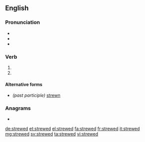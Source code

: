 ==English==

===Pronunciation===
* {{IPA|/struːd/|lang=en}}
* {{audio|en-us-strewed.ogg|Audio (US)|lang=en}}
* {{audio|en-uk-Strewed.ogg|Audio (UK)|lang=en}}

===Verb===
{{head|en|verb form}}

# {{en-simple past of|strew}}
# {{past participle of|strew|lang=en}}

====Alternative forms====
* ''(past participle)'' [[strewn]]

===Anagrams===
* {{l|en|wrested}}

[[de:strewed]]
[[et:strewed]]
[[el:strewed]]
[[fa:strewed]]
[[fr:strewed]]
[[it:strewed]]
[[mg:strewed]]
[[sv:strewed]]
[[ta:strewed]]
[[vi:strewed]]